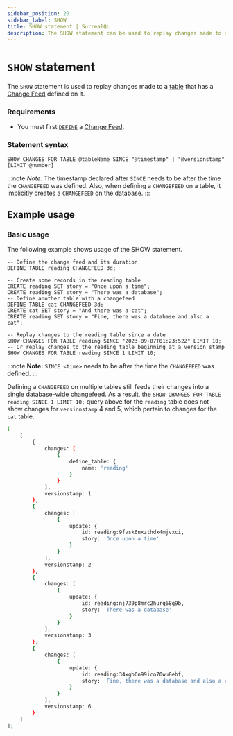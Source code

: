 ```yaml
---
sidebar_position: 20
sidebar_label: SHOW
title: SHOW statement | SurrealQL
description: The SHOW statement can be used to replay changes made to a table.
---
```



# `SHOW` statement

The `SHOW` statement is used to replay changes made to a [table](/docs/surrealdb/surrealql/statements/define/table#example-usage) that has a [Change Feed](/docs/surrealdb/surrealql/statements/define/table#using-changefeed-clause) defined on it.

### Requirements
- You must first [`DEFINE`](/docs/surrealdb/surrealql/statements/define/table#example-usage) a [Change Feed](https://surrealdb.com/cf).

### Statement syntax

```surql title="SurrealQL Syntax"
SHOW CHANGES FOR TABLE @tableName SINCE "@timestamp" | "@versionstamp" [LIMIT @number]
```
:::note
<em>Note:</em> The timestamp declared after `SINCE` needs to be after the time the `CHANGEFEED` was defined. Also, when defining a `CHANGEFEED` on a table, it implicitly creates a `CHANGEFEED` on the database.
:::

## Example usage
### Basic usage

The following example shows usage of the SHOW statement.

```surql
-- Define the change feed and its duration
DEFINE TABLE reading CHANGEFEED 3d;

-- Create some records in the reading table
CREATE reading SET story = "Once upon a time";
CREATE reading SET story = "There was a database";
-- Define another table with a changefeed
DEFINE TABLE cat CHANGEFEED 3d;
CREATE cat SET story = "And there was a cat";
CREATE reading SET story = "Fine, there was a database and also a cat";

-- Replay changes to the reading table since a date
SHOW CHANGES FOR TABLE reading SINCE "2023-09-07T01:23:52Z" LIMIT 10;
-- Or replay changes to the reading table beginning at a version stamp
SHOW CHANGES FOR TABLE reading SINCE 1 LIMIT 10;
```

:::note
__Note:__ `SINCE <time>` needs to be after the time the `CHANGEFEED` was defined.
:::

Defining a `CHANGEFEED` on multiple tables still feeds their changes into a single database-wide changefeed. As a result, the `SHOW CHANGES FOR TABLE reading SINCE 1 LIMIT 10;` query above for the `reading` table does not show changes for `versionstamp` 4 and 5, which pertain to changes for the `cat` table.

```bash
[
	[
		{
			changes: [
				{
					define_table: {
						name: 'reading'
					}
				}
			],
			versionstamp: 1
		},
		{
			changes: [
				{
					update: {
						id: reading:9fvsk6nxzthdx4mjvxci,
						story: 'Once upon a time'
					}
				}
			],
			versionstamp: 2
		},
		{
			changes: [
				{
					update: {
						id: reading:nj739p8mrc2hurq68g9b,
						story: 'There was a database'
					}
				}
			],
			versionstamp: 3
		},
		{
			changes: [
				{
					update: {
						id: reading:34xgb6n99ico70wu8ebf,
						story: 'Fine, there was a database and also a cat'
					}
				}
			],
			versionstamp: 6
		}
	]
];
```

